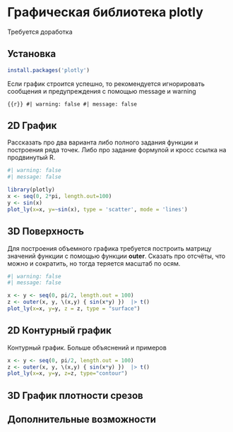 # Графическая библиотека plotly {#sec-r-tools-plotly}

::: {.callout-caution title="Состояние разработки"}
Требуется доработка
:::

## Установка {#sec-r-tools-plotly-install}

``` r
install.packages('plotly')
```

::: callout-tip
Если график строится успешно, то рекомендуется игнорировать сообщения и предупреждения с помощью message и warning

```{{r}}
#| warning: false
#| message: false
```
:::

## 2D График {#sec-r-tools-plotly-line2d}

Рассказать про два варианта либо полного задания функции и построения ряда точек. Либо про задание формулой и кросс ссылка на продвинутый R.

```r
#| warning: false
#| message: false

library(plotly)
x <- seq(0, 2*pi, length.out=100)
y <- sin(x)
plot_ly(x=x, y=~sin(x), type = 'scatter', mode = 'lines')
```

## 3D Поверхность {#sec-r-tools-plotly-surface3d}

Для построения объемного графика требуется построить матрицу значений функции с помощью функции **outer**. Сказать про отсчёты, что можно и сократить, но тогда теряется масштаб по осям.

```r
#| warning: false
#| message: false

x <- y <- seq(0, pi/2, length.out = 100)
z <- outer(x, y, \(x,y) { sin(x*y) })  |> t()
plot_ly(x=x, y=y, z = z, type = "surface")
```

## 2D Контурный график {#sec-r-tools-plotly-contour2d}

Контурный график. Больше объяснений и примеров

```r
x <- y <- seq(0, pi/2, length.out = 100)
z <- outer(x, y, \(x,y) { sin(x*y) })  |> t()
plot_ly(x=x, y=y, z=z, type="contour")
```

## 3D График плотности срезов {#sec-r-tools-plotly-slice3d}

## Дополнительные возможности {#sec-r-tools-plotly-extra}

